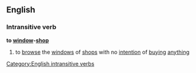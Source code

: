 ==English==
===Intransitive verb===
'''to [[window]]-[[shop]]'''
#to [[browse]] the [[window]]s of [[shop]]s with no [[intention]] of [[buying]] [[anything]]
[[Category:English intransitive verbs]]